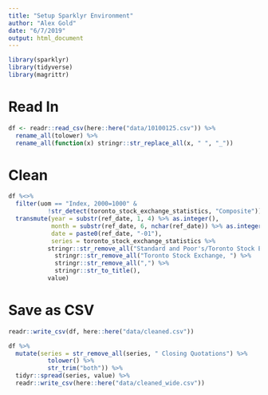 ```yaml
---
title: "Setup Sparklyr Environment"
author: "Alex Gold"
date: "6/7/2019"
output: html_document
---
```


```r
library(sparklyr)
library(tidyverse)
library(magrittr)
```
# Read In
```r
df <- readr::read_csv(here::here("data/10100125.csv")) %>%
  rename_all(tolower) %>%
  rename_all(function(x) stringr::str_replace_all(x, " ", "_"))
```

# Clean
```r
df %<>%
  filter(uom == "Index, 2000=1000" & 
           !str_detect(toronto_stock_exchange_statistics, "Composite")) %>%
  transmute(year = substr(ref_date, 1, 4) %>% as.integer(),
            month = substr(ref_date, 6, nchar(ref_date)) %>% as.integer(),
            date = paste0(ref_date, "-01"),
            series = toronto_stock_exchange_statistics %>%
           stringr::str_remove_all("Standard and Poor's/Toronto Stock Exchange ") %>%
             stringr::str_remove_all("Toronto Stock Exchange, ") %>%
             stringr::str_remove_all(",") %>%
             stringr::str_to_title(), 
           value)
```

# Save as CSV
```r
readr::write_csv(df, here::here("data/cleaned.csv"))

df %>%
  mutate(series = str_remove_all(series, " Closing Quotations") %>%
           tolower() %>%
           str_trim("both")) %>%
  tidyr::spread(series, value) %>% 
  readr::write_csv(here::here("data/cleaned_wide.csv"))
```
